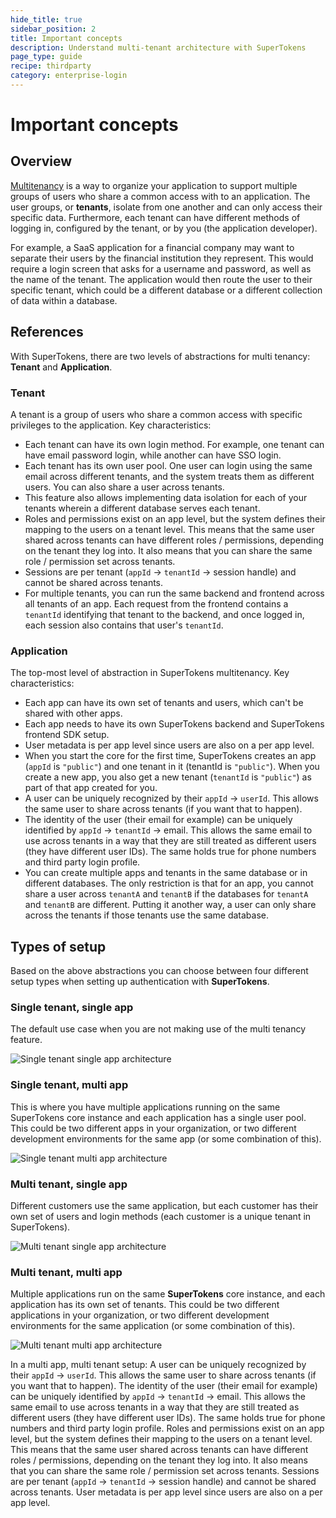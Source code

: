 ```yaml
---
hide_title: true
sidebar_position: 2
title: Important concepts
description: Understand multi-tenant architecture with SuperTokens
page_type: guide
recipe: thirdparty
category: enterprise-login
---
```


# Important concepts

## Overview

[Multitenancy](https://supertokens.com/features/multi-tenancy) is a way to organize your application to support multiple groups of users who share a common access with to an application.
The user groups, or **tenants**, isolate from one another and can only access their specific data.
Furthermore, each tenant can have different methods of logging in, configured by the tenant, or by you (the application developer).

For example, a SaaS application for a financial company may want to separate their users by the financial institution they represent.
This would require a login screen that asks for a username and password, as well as the name of the tenant.
The application would then route the user to their specific tenant, which could be a different database or a different collection of data within a database.


## References

With SuperTokens, there are two levels of abstractions for multi tenancy: **Tenant** and **Application**.

### Tenant

A tenant is a group of users who share a common access with specific privileges to the application. Key characteristics:

-   Each tenant can have its own login method.
For example, one tenant can have email password login, while another can have SSO login.
-   Each tenant has its own user pool.
One user can login using the same email across different tenants, and the system treats them as different users.
You can also share a user across tenants.
-   This feature also allows implementing data isolation for each of your tenants wherein a different database serves each tenant.
-   Roles and permissions exist on an app level, but the system defines their mapping to the users on a tenant level.
This means that the same user shared across tenants can have different roles / permissions, depending on the tenant they log into.
It also means that you can share the same role / permission set across tenants.
-   Sessions are per tenant (`appId` -> `tenantId` -> session handle) and cannot be shared across tenants.
-   For multiple tenants, you can run the same backend and frontend across all tenants of an app.
Each request from the frontend contains a `tenantId` identifying that tenant to the backend, and once logged in, each session also contains that user's `tenantId`.

### Application

The top-most level of abstraction in SuperTokens multitenancy. Key characteristics:

-   Each app can have its own set of tenants and users, which can't be shared with other apps.
-   Each app needs to have its own SuperTokens backend and SuperTokens frontend SDK setup.
-   User metadata is per app level since users are also on a per app level.
-   When you start the core for the first time, SuperTokens creates an app (`appId` is `"public"`) and one tenant in it (tenantId is `"public"`).
When you create a new app, you also get a new tenant (`tenantId` is `"public"`) as part of that app created for you.
-   A user can be uniquely recognized by their `appId` -> `userId`.
This allows the same user to share across tenants (if you want that to happen).
-   The identity of the user (their email for example) can be uniquely identified by `appId` -> `tenantId` -> email.
This allows the same email to use across tenants in a way that they are still treated as different users (they have different user IDs).
The same holds true for phone numbers and third party login profile.
-   You can create multiple apps and tenants in the same database or in different databases.
The only restriction is that for an app, you cannot share a user across `tenantA` and `tenantB` if the databases for `tenantA` and `tenantB` are different.
Putting it another way, a user can only share across the tenants if those tenants use the same database.

## Types of setup

Based on the above abstractions you can choose between four different setup types when setting up authentication with **SuperTokens**.

### Single tenant, single app

The default use case when you are not making use of the multi tenancy feature.

![Single tenant single app architecture](/img/single-tenant-single-app-diagram.svg)

### Single tenant, multi app

This is where you have multiple applications running on the same SuperTokens core instance and each application has a single user pool.
This could be two different apps in your organization, or two different development environments for the same app (or some combination of this).

![Single tenant multi app architecture](/img/single-tenant-multi-app-diagram.svg)

### Multi tenant, single app

Different customers use the same application, but each customer has their own set of users and login methods (each customer is a unique tenant in SuperTokens).

![Multi tenant single app architecture](/img/multi-tenant-single-app-diagram.svg)

### Multi tenant, multi app

Multiple applications run on the same **SuperTokens** core instance, and each application has its own set of tenants.
This could be two different applications in your organization, or two different development environments for the same application (or some combination of this).

![Multi tenant multi app architecture](/img/multi-tenant-multi-app-diagram.svg)

In a multi app, multi tenant setup: A user can be uniquely recognized by their `appId` -> `userId`.
This allows the same user to share across tenants (if you want that to happen).
The identity of the user (their email for example) can be uniquely identified by `appId` -> `tenantId` -> email.
This allows the same email to use across tenants in a way that they are still treated as different users (they have different user IDs).
The same holds true for phone numbers and third party login profile.
Roles and permissions exist on an app level, but the system defines their mapping to the users on a tenant level.
This means that the same user shared across tenants can have different roles / permissions, depending on the tenant they log into.
It also means that you can share the same role / permission set across tenants.
Sessions are per tenant (`appId` -> `tenantId` -> session handle) and cannot be shared across tenants.
User metadata is per app level since users are also on a per app level.
